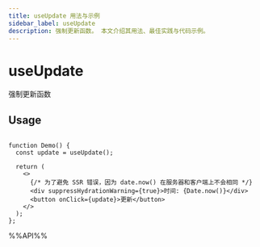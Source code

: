 ```yaml
---
title: useUpdate 用法与示例
sidebar_label: useUpdate
description: 强制更新函数。 本文介绍其用法、最佳实践与代码示例。
---
```

# useUpdate

强制更新函数

## Usage

```tsx live

function Demo() {
  const update = useUpdate();

  return (
    <>
      {/* 为了避免 SSR 错误，因为 date.now() 在服务器和客户端上不会相同 */}
      <div suppressHydrationWarning={true}>时间: {Date.now()}</div>
      <button onClick={update}>更新</button>
    </>
  );
};

```

%%API%%